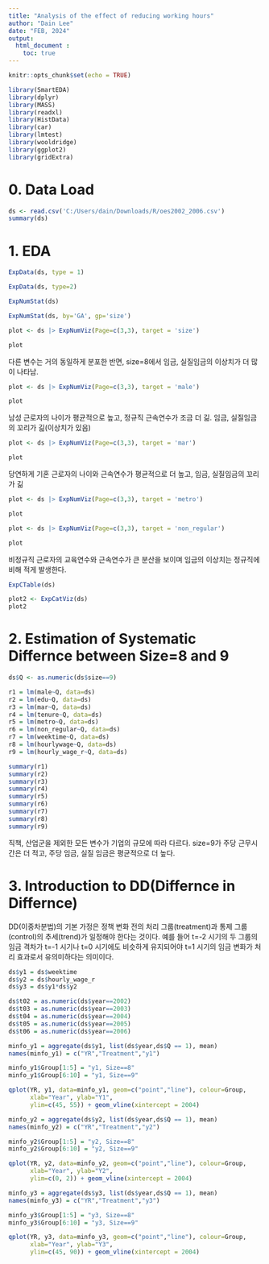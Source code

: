 ---
title: "Analysis of the effect of reducing working hours"
author: "Dain Lee"
date: "FEB, 2024"
output: 
  html_document :
    toc: true
---

```{r setup, include=FALSE}
knitr::opts_chunk$set(echo = TRUE)
```

```{r}
library(SmartEDA)
library(dplyr)
library(MASS)
library(readxl)
library(HistData)
library(car)
library(lmtest)
library(wooldridge)
library(ggplot2)
library(gridExtra)
```


# 0. Data Load

```{r}
ds <- read.csv('C:/Users/dain/Downloads/R/oes2002_2006.csv')
summary(ds)
```

# 1. EDA

```{r}
ExpData(ds, type = 1)
```

```{r}
ExpData(ds, type=2)
```

```{r}
ExpNumStat(ds)
```
```{r}
ExpNumStat(ds, by='GA', gp='size')
```


```{r}
plot <- ds |> ExpNumViz(Page=c(3,3), target = 'size')

plot
```
다른 변수는 거의 동일하게 분포한 반면, size=8에서 임금, 실질임금의 이상치가 더 많이 나타남.

```{r}
plot <- ds |> ExpNumViz(Page=c(3,3), target = 'male')

plot
```

남성 근로자의 나이가 평균적으로 높고, 정규직 근속연수가 조금 더 긺. 임금, 실질임금의 꼬리가 긺(이상치가 있음)


```{r}
plot <- ds |> ExpNumViz(Page=c(3,3), target = 'mar')

plot
```

당연하게 기혼 근로자의 나이와 근속연수가 평균적으로 더 높고, 임금, 실질임금의 꼬리가 긺

```{r}
plot <- ds |> ExpNumViz(Page=c(3,3), target = 'metro')

plot
```

```{r}
plot <- ds |> ExpNumViz(Page=c(3,3), target = 'non_regular')

plot
```

비정규직 근로자의 교육연수와 근속연수가 큰 분산을 보이며 임금의 이상치는 정규직에 비해 적게 발생한다.

```{r}
ExpCTable(ds)
```

```{r}
plot2 <- ExpCatViz(ds)
plot2
```


# 2. Estimation of Systematic Differnce between Size=8 and 9

```{r}
ds$Q <- as.numeric(ds$size==9)

r1 = lm(male~Q, data=ds)
r2 = lm(edu~Q, data=ds)
r3 = lm(mar~Q, data=ds)
r4 = lm(tenure~Q, data=ds)
r5 = lm(metro~Q, data=ds)
r6 = lm(non_regular~Q, data=ds)
r7 = lm(weektime~Q, data=ds)
r8 = lm(hourlywage~Q, data=ds)
r9 = lm(hourly_wage_r~Q, data=ds)

summary(r1)
summary(r2)
summary(r3)
summary(r4)
summary(r5)
summary(r6)
summary(r7)
summary(r8)
summary(r9)
```

직책, 산업군을 제외한 모든 변수가 기업의 규모에 따라 다르다.
size=9가 주당 근무시간은 더 적고, 주당 임금, 실질 임금은 평균적으로 더 높다.


# 3. Introduction to DD(Differnce in Differnce)
DD(이중차분법)의 기본 가정은 정책 변화 전의 처리 그룹(treatment)과 통제 그룹(control)의 추세(trend)가
일정해야 한다는 것이다. 예를 들어 t=-2 시기의 두 그룹의 임금 격차가 t=-1 시기나 t=0 시기에도
비슷하게 유지되어야 t=1 시기의 임금 변화가 처리 효과로서 유의미하다는 의미이다.


```{r}
ds$y1 = ds$weektime
ds$y2 = ds$hourly_wage_r
ds$y3 = ds$y1*ds$y2

ds$t02 = as.numeric(ds$year==2002)
ds$t03 = as.numeric(ds$year==2003)
ds$t04 = as.numeric(ds$year==2004)
ds$t05 = as.numeric(ds$year==2005)
ds$t06 = as.numeric(ds$year==2006)
```


```{r}
minfo_y1 = aggregate(ds$y1, list(ds$year,ds$Q == 1), mean)
names(minfo_y1) = c("YR","Treatment","y1")

minfo_y1$Group[1:5] = "y1, Size==8"
minfo_y1$Group[6:10] = "y1, Size==9"

qplot(YR, y1, data=minfo_y1, geom=c("point","line"), colour=Group,
      xlab="Year", ylab="Y1",
      ylim=c(45, 55)) + geom_vline(xintercept = 2004)
```


```{r}
minfo_y2 = aggregate(ds$y2, list(ds$year,ds$Q == 1), mean)
names(minfo_y2) = c("YR","Treatment","y2")

minfo_y2$Group[1:5] = "y2, Size==8"
minfo_y2$Group[6:10] = "y2, Size==9"

qplot(YR, y2, data=minfo_y2, geom=c("point","line"), colour=Group,
      xlab="Year", ylab="Y2",
      ylim=c(0, 2)) + geom_vline(xintercept = 2004)
```


```{r}
minfo_y3 = aggregate(ds$y3, list(ds$year,ds$Q == 1), mean)
names(minfo_y3) = c("YR","Treatment","y3")

minfo_y3$Group[1:5] = "y3, Size==8"
minfo_y3$Group[6:10] = "y3, Size==9"

qplot(YR, y3, data=minfo_y3, geom=c("point","line"), colour=Group,
      xlab="Year", ylab="Y3",
      ylim=c(45, 90)) + geom_vline(xintercept = 2004)
```



























